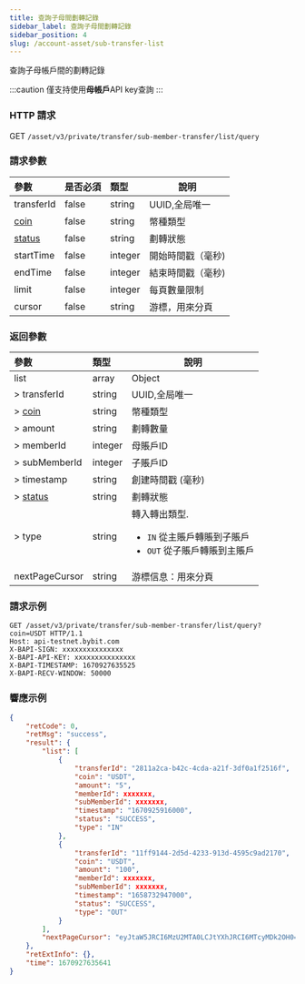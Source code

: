 ```yaml
---
title: 查詢子母間劃轉記錄
sidebar_label: 查詢子母間劃轉記錄
sidebar_position: 4
slug: /account-asset/sub-transfer-list
---
```


查詢子母帳戶間的劃轉記錄

:::caution
僅支持使用**母帳戶**API key查詢
:::

### HTTP 請求
GET `/asset/v3/private/transfer/sub-member-transfer/list/query`

### 請求參數
| 參數 | 是否必須 | 類型 | 說明|
|:----- |:-------|:-----|------ |
|transferId | false |string |UUID,全局唯一 |
|[coin](enum#coin)|false|string |幣種類型 |
|[status](enum#transferstatus) |false |string |劃轉狀態|
|startTime |false |integer |開始時間戳（毫秒) |
|endTime |false |integer |結束時間戳（毫秒) |
|limit |false |integer |每頁數量限制|
|cursor |false |string |游標，用來分頁|

### 返回參數
| 參數 | 類型 | 說明|
|:----- |:-----|----- |
|list |array |Object |
|> transferId |string |UUID,全局唯一 |
|> [coin](enum#coin)|string |幣種類型 |
|> amount |string |劃轉數量 |
|> memberId |integer | 母賬戶ID |
|> subMemberId |integer|子賬戶ID |
|> timestamp |string |創建時間戳 (毫秒)|
|> [status](enum#transferstatus)|string |劃轉狀態|
|> type |string |轉入轉出類型.<ul><li>`IN` 從主賬戶轉賬到子賬戶</li><li>`OUT` 從子賬戶轉賬到主賬戶</li> </ul>|
|nextPageCursor |string |游標信息：用來分頁|

### 請求示例

```http
GET /asset/v3/private/transfer/sub-member-transfer/list/query?coin=USDT HTTP/1.1
Host: api-testnet.bybit.com
X-BAPI-SIGN: xxxxxxxxxxxxxxx
X-BAPI-API-KEY: xxxxxxxxxxxxxxx
X-BAPI-TIMESTAMP: 1670927635525
X-BAPI-RECV-WINDOW: 50000
```

### 響應示例

```json
{
    "retCode": 0,
    "retMsg": "success",
    "result": {
        "list": [
            {
                "transferId": "2811a2ca-b42c-4cda-a21f-3df0a1f2516f",
                "coin": "USDT",
                "amount": "5",
                "memberId": xxxxxxx,
                "subMemberId": xxxxxxx,
                "timestamp": "1670925916000",
                "status": "SUCCESS",
                "type": "IN"
            },
            {
                "transferId": "11ff9144-2d5d-4233-913d-4595c9ad2170",
                "coin": "USDT",
                "amount": "100",
                "memberId": xxxxxxx,
                "subMemberId": xxxxxxx,
                "timestamp": "1658732947000",
                "status": "SUCCESS",
                "type": "OUT"
            }
        ],
        "nextPageCursor": "eyJtaW5JRCI6MzU2MTA0LCJtYXhJRCI6MTcyMDk2OH0="
    },
    "retExtInfo": {},
    "time": 1670927635641
}
```